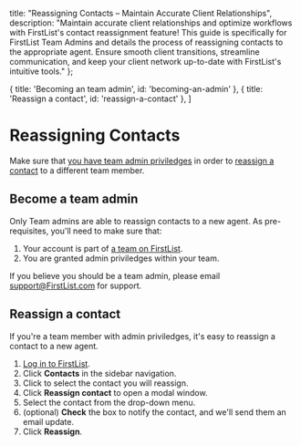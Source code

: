 
<meta name="og:title" content="Maintain Accurate Client Relationships with FirstList Contact Reassignment (For Team Admins)" />
<meta name="og:description" content="Ensure smooth client transitions! Learn how FirstList Team Admins can reassign contacts to the right agents. Maintain accurate client relationships & optimize workflows." />

  title: "Reassigning Contacts – Maintain Accurate Client Relationships",
  description: "Maintain accurate client relationships and optimize workflows with FirstList's contact reassignment feature! This guide is specifically for FirstList Team Admins and details the process of reassigning contacts to the appropriate agent. Ensure smooth client transitions, streamline communication, and keep your client network up-to-date with FirstList's intuitive tools."
};


  { title: 'Becoming an team admin', id: 'becoming-an-admin' },
  { title: 'Reassign a contact', id: 'reassign-a-contact' },
]

<HeroPattern />

# Reassigning Contacts

<Note>Make sure that [you have team admin priviledges](#become-a-team-admin) in order to [reassign a contact](#reassign-a-contact) to a different team member.</Note>

## Become a team admin

Only Team admins are able to reassign contacts to a new agent. As pre-requisites, you'll need to make sure that:

1. Your account is part of [a team on FirstList](http://localhost:3000/getting-started/sign-up-as-a-team).
2. You are granted admin priviledges within your team.

<Note>If you believe you should be a team admin, please email [support@FirstList.com](mailto:support@FirstList.com) for support.</Note>

## Reassign a contact

If you're a team member with admin priviledges, it's easy to reassign a contact to a new agent.

1. <a href="https://app.firstlist.co/login" target="_blank">Log in to FirstList</a>.
2. Click **Contacts** in the sidebar navigation.
3. Click to select the contact you will reassign.
4. Click **Reassign contact** to open a modal window.
5. Select the contact from the drop-down menu.
6. (optional) **Check** the box to notify the contact, and we'll send them an email update.
7. Click **Reassign**. 
